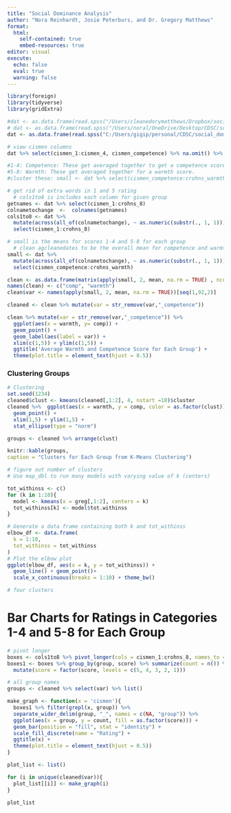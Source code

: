 ```yaml
---
title: "Social Dominance Analysis"
author: "Nora Reinhardt, Josie Peterburs, and Dr. Gregory Matthews"
format: 
  html:
    self-contained: true
    embed-resources: true
editor: visual
execute:
  echo: false
  eval: true
  warning: false
---
```


```r
library(foreign)
library(tidyverse)
library(gridExtra)

#dat <- as.data.frame(read.spss("/Users/cleanedorymatthews/Dropbox/social_dominance/HierarchyNoDS 02.16.sav"))
# dat <- as.data.frame(read.spss("/Users/noral/OneDrive/Desktop/CDSC/social dominance new/HierarchyNoDS 02.16.sav"))
dat <- as.data.frame(read.spss("C:/Users/gigip/personal/CDSC/social_dominance/HierarchyNoDS 02.16.sav"))

# view cismen columns
dat %>% select(cismen_1:cismen_4, cismen_competence) %>% na.omit() %>% head()

#1-4: Competence: These get averaged together to get a competence score
#5-8: Warmth: These get averaged together for a warmth score. 
#cluster these: small <- dat %>% select(cismen_competence:crohns_warmth)
```

```r
# get rid of extra words in 1 and 5 rating 
  # cols1to8 is includes each column for given group
getnames <- dat %>% select(cismen_1:crohns_8)
colnametochange  <-  colnames(getnames)
cols1to8 <- dat %>%
  mutate(across(all_of(colnametochange), ~ as.numeric(substr(., 1, 1)))) %>% 
  select(cismen_1:crohns_8)

# small is the means for scores 1-4 and 5-8 for each group
  # clean agcleanedates to be the overall mean for competence and warmth for each group
small <- dat %>% 
  mutate(across(all_of(colnametochange), ~ as.numeric(substr(., 1, 1)))) %>%
  select(cismen_competence:crohns_warmth)

clean <- as.data.frame(matrix(apply(small, 2, mean, na.rm = TRUE) , ncol = 2, byrow = TRUE))
names(clean) <- c("comp", "warmth")
clean$var <- names(apply(small, 2, mean, na.rm = TRUE))[seq(1,92,2)]

cleaned <- clean %>% mutate(var = str_remove(var,"_competence")) 
```


```r
clean %>% mutate(var = str_remove(var,"_competence")) %>% 
  ggplot(aes(x = warmth, y= comp)) + 
  geom_point() + 
  geom_label(aes(label = var)) + 
  xlim(c(1,5)) + ylim(c(1,5)) +
  ggtitle('Average Warmth and Competence Score for Each Group') +
  theme(plot.title = element_text(hjust = 0.5))
```

### Clustering Groups

```r
# Clustering
set.seed(1234)
cleaned$clust <- kmeans(cleaned[,1:2], 4, nstart =10)$cluster
cleaned %>%  ggplot(aes(x = warmth, y = comp, color = as.factor(clust))) +
  geom_point() +
  xlim(1,5) + ylim(1,5) + 
  stat_ellipse(type = "norm")

groups <- cleaned %>% arrange(clust)

knitr::kable(groups,
caption = "Clusters for Each Group from K-Means Clustering")
```

```r
# figure out number of clusters
# Use map_dbl to run many models with varying value of k (centers)

tot_withinss <- c()
for (k in 1:10){
  model <- kmeans(x = greg[,1:2], centers = k)
  tot_withinss[k] <- model$tot.withinss
}

# Generate a data frame containing both k and tot_withinss
elbow_df <- data.frame(
  k = 1:10,
  tot_withinss = tot_withinss
)
# Plot the elbow plot
ggplot(elbow_df, aes(x = k, y = tot_withinss)) +
  geom_line() + geom_point()+
  scale_x_continuous(breaks = 1:10) + theme_bw()

# four clusters
```

# Bar Charts for Ratings in Categories 1-4 and 5-8 for Each Group

```r
# pivot longer
boxes <- cols1to8 %>% pivot_longer(cols = cismen_1:crohns_8, names_to = "group", values_to = "score") %>% drop_na()
boxes1 <- boxes %>% group_by(group, score) %>% summarize(count = n()) %>% 
  mutate(score = factor(score, levels = c(5, 4, 3, 2, 1)))

# all group names
groups <- cleaned %>% select(var) %>% list()
```

```r
make_graph <- function(x = 'cismen'){
  boxes1 %>% filter(grepl(x, group)) %>% 
  separate_wider_delim(group, "_", names = c(NA, "group")) %>% 
  ggplot(aes(x = group, y = count, fill = as.factor(score))) + 
  geom_bar(position = "fill", stat = "identity") +
  scale_fill_discrete(name = "Rating") + 
  ggtitle(x) +
  theme(plot.title = element_text(hjust = 0.5))
}

plot_list <- list()

for (i in unique(cleaned$var)){
  plot_list[[i]] <- make_graph(i)
}

plot_list
```
